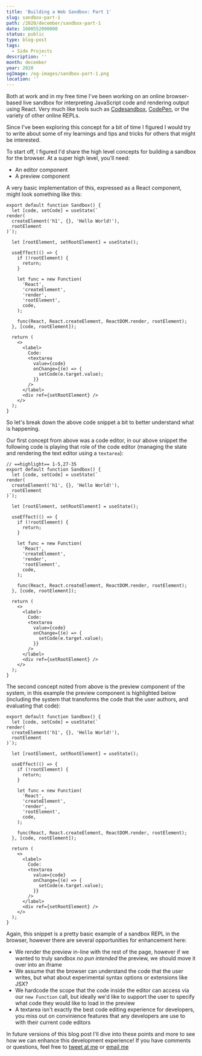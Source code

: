 ```yaml
---
title: 'Building a Web Sandbox: Part 1'
slug: sandbox-part-1
path: /2020/december/sandbox-part-1
date: 1608552000000
status: public
type: blog-post
tags:
  - Side Projects
description: ''
month: december
year: 2020
ogImage: /og-images/sandbox-part-1.png
location: ''
---
```




Both at work and in my free time I've been working on an online browser-based
live sandbox for interpreting JavaScript code and rendering output using React.
Very much like tools such as [Codesandbox](https://codesandbox.io/),
[CodePen](https://codepen.io), or the variety of other online REPLs.

Since I've been exploring this concept for a bit of time I figured I would try
to write about some of my learnings and tips and tricks for others that might be
interested.

To start off, I figured I'd share the high level concepts for building a sandbox
for the browser. At a super high level, you'll need:

- An editor component
- A preview component

A very basic implementation of this, expressed as a React component, might look
something like this:

```tsx
export default function Sandbox() {
  let [code, setCode] = useState(`
render(
  createElement('h1', {}, 'Hello World!'),
  rootElement
)`);

  let [rootElement, setRootElement] = useState();

  useEffect(() => {
    if (!rootElement) {
      return;
    }

    let func = new Function(
      'React',
      'createElement',
      'render',
      'rootElement',
      code,
    );

    func(React, React.createElement, ReactDOM.render, rootElement);
  }, [code, rootElement]);

  return (
    <>
      <label>
        Code:
        <textarea
          value={code}
          onChange={(e) => {
            setCode(e.target.value);
          }}
        />
      </label>
      <div ref={setRootElement} />
    </>
  );
}
```

So let's break down the above code snippet a bit to better understand what is
happening.

Our first concept from above was a code editor, in our above snippet the
following code is playing that role of the code editor (managing the state and
rendering the text editor using a `textarea`):

```tsx
// ==highlight== 1-5,27-35
export default function Sandbox() {
  let [code, setCode] = useState(`
render(
  createElement('h1', {}, 'Hello World!'),
  rootElement
)`);

  let [rootElement, setRootElement] = useState();

  useEffect(() => {
    if (!rootElement) {
      return;
    }

    let func = new Function(
      'React',
      'createElement',
      'render',
      'rootElement',
      code,
    );

    func(React, React.createElement, ReactDOM.render, rootElement);
  }, [code, rootElement]);

  return (
    <>
      <label>
        Code:
        <textarea
          value={code}
          onChange={(e) => {
            setCode(e.target.value);
          }}
        />
      </label>
      <div ref={setRootElement} />
    </>
  );
}
```

The second concept noted from above is the preview component of the system, in
this example the preview component is highlighted below (including the system
that transforms the code that the user authors, and evaluating that code):

```tsx highlight=7,9-23,36
export default function Sandbox() {
  let [code, setCode] = useState(`
render(
  createElement('h1', {}, 'Hello World!'),
  rootElement
)`);

  let [rootElement, setRootElement] = useState();

  useEffect(() => {
    if (!rootElement) {
      return;
    }

    let func = new Function(
      'React',
      'createElement',
      'render',
      'rootElement',
      code,
    );

    func(React, React.createElement, ReactDOM.render, rootElement);
  }, [code, rootElement]);

  return (
    <>
      <label>
        Code:
        <textarea
          value={code}
          onChange={(e) => {
            setCode(e.target.value);
          }}
        />
      </label>
      <div ref={setRootElement} />
    </>
  );
}
```

Again, this snippet is a pretty basic example of a sandbox REPL in the browser,
however there are several opportunities for enhancement here:

- We render the preview in-line with the rest of the page, however if we wanted
  to truly sandbox _no pun intended_ the preview, we should move it over into an
  iframe
- We assume that the browser can understand the code that the user writes, but
  what about experimental syntax options or extensions like JSX?
- We hardcode the scope that the code inside the editor can access via our
  `new Function` call, but ideally we'd like to support the user to specify what
  code they would like to load in the preview
- A textarea isn't exactly the best code editing experience for developers, you
  miss out on convinience features that any developers are use to with their
  current code editors

In future versions of this blog post I'll dive into these points and more to see
how we can enhance this development experience! If you have comments or
questions, feel free to [tweet at me](https://twitter.com/immatthamlin) or
[email me](mailto:matthewjameshamlin@gmail.com?Subject=Sandbox%20Part%201)

